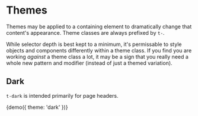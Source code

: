 
<Meta title="Themes" />

# Themes

Themes may be applied to a containing element to dramatically change that content's appearance. Theme classes are always prefixed by `t-`.

While selector depth is best kept to a minimum, it's permissable to style objects and components differently within a theme class. If you find you are working _against_ a theme class a lot, it may be a sign that you really need a whole new pattern and modifier (instead of just a themed variation).

## Dark

`t-dark` is intended primarily for page headers.

<Preview>
  <Story
    name="Dark"
    height="200px"
    parameters={{ themes: { disable: true }, paddings: { disabled: true } }}
  >
    {demo({ theme: 'dark' })}
  </Story>
</Preview>
